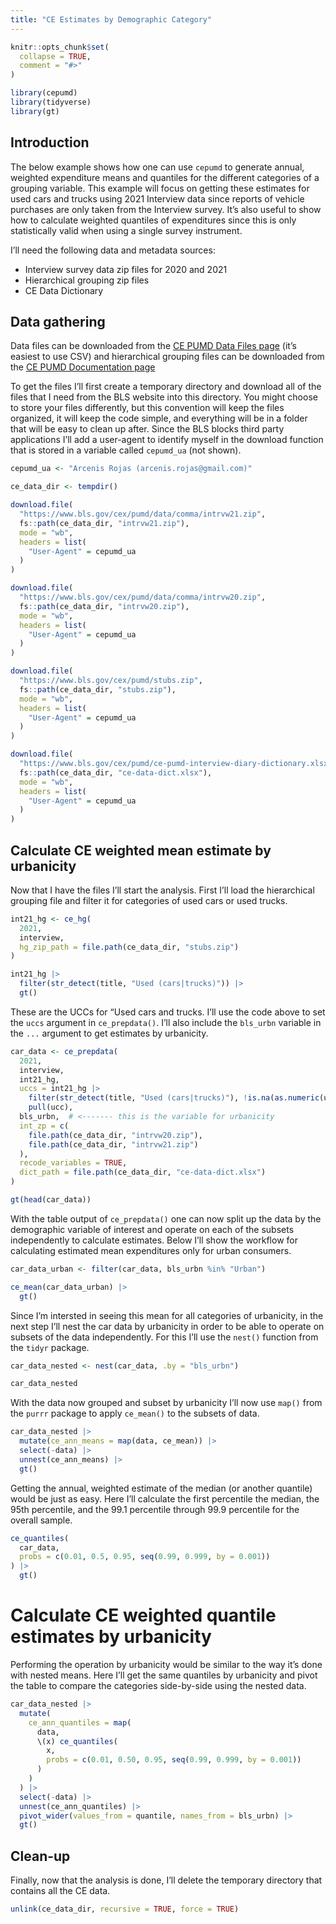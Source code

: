 ```yaml
---
title: "CE Estimates by Demographic Category"
---
```


```r
knitr::opts_chunk$set(
  collapse = TRUE,
  comment = "#>"
)
```

```r
library(cepumd)
library(tidyverse)
library(gt)
```

## Introduction
The below example shows how one can use `cepumd` to generate annual, weighted expenditure means and quantiles for the different categories of a grouping variable. This example will focus on getting these estimates for used cars and trucks using 2021 Interview data since reports of vehicle purchases are only taken from the Interview survey. It's also useful to show how to calculate weighted quantiles of expenditures since this is only statistically valid when using a single survey instrument.

I'll need the following data and metadata sources:

* Interview survey data zip files for 2020 and 2021
* Hierarchical grouping zip files
* CE Data Dictionary

## Data gathering
Data files can be downloaded from the [CE PUMD Data Files page](https://www.bls.gov/cex/pumd_data.htm#csv) (it's easiest to use CSV) and hierarchical grouping files can be downloaded from the [CE PUMD Documentation page](https://www.bls.gov/cex/pumd_doc.htm)

To get the files I'll first create a temporary directory and download all of the files that I need from the BLS website into this directory. You might choose to store your files differently, but this convention will keep the files organized, it will keep the code simple, and everything will be in a folder that will be easy to clean up after. Since the BLS blocks third party applications I'll add a user-agent to identify myself in the download function that is stored in a variable called `cepumd_ua` (not shown).

```r
cepumd_ua <- "Arcenis Rojas (arcenis.rojas@gmail.com)"
```

```r
ce_data_dir <- tempdir()

download.file(
  "https://www.bls.gov/cex/pumd/data/comma/intrvw21.zip",
  fs::path(ce_data_dir, "intrvw21.zip"),
  mode = "wb",
  headers = list(
    "User-Agent" = cepumd_ua
  )
)

download.file(
  "https://www.bls.gov/cex/pumd/data/comma/intrvw20.zip",
  fs::path(ce_data_dir, "intrvw20.zip"),
  mode = "wb",
  headers = list(
    "User-Agent" = cepumd_ua
  )
)

download.file(
  "https://www.bls.gov/cex/pumd/stubs.zip",
  fs::path(ce_data_dir, "stubs.zip"),
  mode = "wb",
  headers = list(
    "User-Agent" = cepumd_ua
  )
)

download.file(
  "https://www.bls.gov/cex/pumd/ce-pumd-interview-diary-dictionary.xlsx",
  fs::path(ce_data_dir, "ce-data-dict.xlsx"),
  mode = "wb",
  headers = list(
    "User-Agent" = cepumd_ua
  )
)
```

## Calculate CE weighted mean estimate by urbanicity
Now that I have the files I'll start the analysis. First I’ll load the hierarchical grouping file and filter it for categories of used cars or used trucks.
```r
int21_hg <- ce_hg(
  2021,
  interview,
  hg_zip_path = file.path(ce_data_dir, "stubs.zip")
)

int21_hg |>
  filter(str_detect(title, "Used (cars|trucks)")) |>
  gt()
```

These are the UCCs for “Used cars and trucks. I’ll use the code above to set the `uccs` argument in `ce_prepdata()`. I’ll also include the `bls_urbn` variable in the `...` argument to get estimates by urbanicity.
```r
car_data <- ce_prepdata(
  2021,
  interview,
  int21_hg,
  uccs = int21_hg |>
    filter(str_detect(title, "Used (cars|trucks)"), !is.na(as.numeric(ucc))) |>
    pull(ucc),
  bls_urbn,  # <------- this is the variable for urbanicity
  int_zp = c(
    file.path(ce_data_dir, "intrvw20.zip"),
    file.path(ce_data_dir, "intrvw21.zip")
  ),
  recode_variables = TRUE,
  dict_path = file.path(ce_data_dir, "ce-data-dict.xlsx")
)

gt(head(car_data))
```

With the table output of `ce_prepdata()` one can now split up the data by the demographic variable of interest and operate on each of the subsets independently to calculate estimates. Below I'll show the workflow for calculating estimated mean expenditures only for urban consumers.
```r
car_data_urban <- filter(car_data, bls_urbn %in% "Urban")

ce_mean(car_data_urban) |>
  gt()
```

Since I'm intersted in seeing this mean for all categories of urbanicity, in the next step I'll nest the car data by urbanicity in order to be able to operate on subsets of the data independently. For this I'll use the `nest()` function from the `tidyr` package.
```r
car_data_nested <- nest(car_data, .by = "bls_urbn")

car_data_nested
```

With the data now grouped and subset by urbanicity I'll now use `map()` from the `purrr` package to apply `ce_mean()` to the subsets of data.
```r
car_data_nested |>
  mutate(ce_ann_means = map(data, ce_mean)) |>
  select(-data) |>
  unnest(ce_ann_means) |>
  gt()
```

Getting the annual, weighted estimate of the median (or another quantile) would be just as easy. Here I’ll calculate the first percentile the median, the 95th percentile, and the 99.1 percentile through 99.9 percentile for the overall sample.
```r
ce_quantiles(
  car_data,
  probs = c(0.01, 0.5, 0.95, seq(0.99, 0.999, by = 0.001))
) |>
  gt()
```

# Calculate CE weighted quantile estimates by urbanicity
Performing the operation by urbanicity would be similar to the way it's done with nested means. Here I'll get the same quantiles by urbanicity and pivot the table to compare the categories side-by-side using the nested data.

```r
car_data_nested |>
  mutate(
    ce_ann_quantiles = map(
      data,
      \(x) ce_quantiles(
        x,
        probs = c(0.01, 0.50, 0.95, seq(0.99, 0.999, by = 0.001))
      )
    )
  ) |>
  select(-data) |>
  unnest(ce_ann_quantiles) |>
  pivot_wider(values_from = quantile, names_from = bls_urbn) |>
  gt()
```

## Clean-up
Finally, now that the analysis is done, I'll delete the temporary directory that contains all the CE data.
```r
unlink(ce_data_dir, recursive = TRUE, force = TRUE)
```

